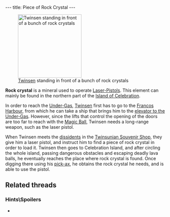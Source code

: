 ---
title: Piece of Rock Crystal
---

{{twinsunica import}}{{Infobox Item
 |image=rockcrystal.png
 |type=component
 |critical=yes
 |magical=no
 |unique=yes
 |lba1=
 |lba2=yes
 |upgrades=yes
 |rowposition=1
 |columnposition=6
 |effect=none
 |effectamount=
 |purpose=
 |combattype=none
 |powerlevel=none
 |rate=none
 |range=none
 |damage=none
}}
[[Image:Screenshot-lba2-ingame-island_of_the_celebration-getting_rock_crystal_3.gif|right|thumb|200px|[[Twinsen]] standing in front of a bunch of rock crystals]]

'''Rock crystal''' is a mineral used to operate [[Laser-Pistol]]s. This element can mainly be found in the northern part of the [[Island of Celebration]].

In order to reach the [[Under-Gas]], [[Twinsen]] first has to go to the [[Francos Harbour]], from which he can take a ship that brings him to the [[elevator to the Under-Gas]]. However, since the lifts that control the opening of the doors are too far to reach with the [[Magic Ball]], Twinsen needs a long-range weapon, such as the laser pistol.

When Twinsen meets the [[dissidents]] in the [[Twinsunian Souvenir Shop]], they give him a laser pistol, and instruct him to find a piece of rock crystal in order to load it. Twinsen then goes to Celebration Island, and after circling the whole island, passing dangerous obstacles and escaping deadly lava balls, he eventually reaches the place where rock crystal is found. Once digging there using his [[pick-ax]], he obtains the rock crystal he needs, and is able to use the pistol.
==Related threads==
===Hints\Spoilers===
* {{thread|id=7105|title=LBA2, Questions}}